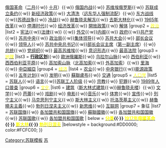 {{Navbox
|name = 苏联主题
|state = {{{state<includeonly>|autocollapse</includeonly>}}}
|border = {{{border|}}} 
|title = {{flagicon|蘇聯}} [[苏联|<span style="color:#FCFC00;<!--苏联国旗黄-->">苏联主题</span>]]
|image = [[Image:Coat of arms of the Soviet Union 1.svg|120px|link=蘇聯國徽]]
|bodyclass = hlist
|basestyle = background:#DD0000;<!--(red)-->color:#FCFC00;<!--(USSR flag's yellow)-->
|titlestyle = background:#DD0000; color:#FCFC00;
|groupstyle = background:#DD0000; color:#FCFC00;
|group1 = [[苏联历史|<span style="color:#FCFC00;<!--USSR flag's yellow-->">历史</span>]]
|list1 = {{nowrap begin}} '''[[苏联历史|时间轴]]'''{{·w}} [[1917年俄国革命|俄国革命]]（[[俄国二月革命|二月]]{{·w}} [[十月革命|十月]]）{{·w}} [[俄国内战]]{{·w}} [[俄罗斯苏维埃联邦社会主义共和国|苏维埃俄罗斯]]{{·w}} [[苏联成立条约]]{{·w}} [[新经济政策]]{{·w}} [[大清洗]]（[[远东华人强制流配]]）{{·w}} [[东方战线 (苏联)|东方战线]]{{·w}}[[苏德战争]]{{·w}} [[冷战]]{{·w}} [[赫鲁晓夫解冻]]{{·w}} [[去斯大林化]]{{·w}} [[1965年苏联经济改革|1965年改革]]{{·w}} [[停滞时代]]{{·w}} [[改革重组|经济改革]]{{·w}} [[開放政策]]{{·w}} [[苏联解体|解体]] {{nowrap end}}
|group2 = [[苏联政治|<span style="color:#FCFC00;<!--USSR flag's yellow-->">政治</span>]]
|list2 = {{nowrap begin}} [[苏联宪法|宪法]]{{·w}}[[苏联法律|法律]]{{·w}} {{le|苏联选举|Elections in the Soviet Union|选举}}{{·w}} [[苏联外交|外交]]{{·w}}[[苏联政府列表|内阁]]{{·w}} [[苏联政府|政府]]{{·w}}[[苏联共产党|共产党]]{{·w}} [[苏联共产党中央委员会|苏共中央]]{{·w}} [[苏联共产党中央政治局|政治局]]{{·w}}[[集体领导]]{{·w}} [[苏联共产党代表大会|苏共大会]]{{·w}} [[苏联部长会议|部长会议]]{{·w}} [[蘇聯最高領導人列表|领导人]]{{·w}} [[苏共中央主要负责人列表|苏共中央总书记]]{{·w}}[[苏联部长会议主席|部长会议主席]]（[[苏联部长会议第一副主席|第一副主席]]）{{·w}} [[蘇聯總統|总统]]{{·w}} [[苏联共产党组织|党组织]]{{·w}} [[苏联最高苏维埃|最高苏维埃]]{{·w}} [[苏联国家意识形态|意识形态]]{{·w}} [[苏联最高法院|最高法院]]{{nowrap end}}
|group3 = [[苏联地理|<span style="color:#FCFC00;<!--USSR flag's yellow-->">地理</span>]]
|list3 = {{nowrap begin}} <b>[[苏联行政区划|行政区划]]</b>{{·w}} [[歐洲俄羅斯]]{{·w}} [[乌拉尔山脉]]{{·w}} [[西伯利亚]]{{·w}} [[西西伯利亚平原]]{{·w}} [[高加索山脉]]（[[北高加索]]{{·w}} [[南高加索|外高加索]]）{{·w}} [[里海]] {{·w}} [[中亚|中亞細亞]] {{nowrap end}}
|group4 = [[苏联经济|<span style="color:#FCFC00;<!--USSR flag's yellow-->">经济</span>]]
|list4 = {{nowrap begin}} [[苏联农业|农业]]{{·w}} [[苏联国家银行|中央银行]]{{·w}}[[苏联能源政策|能源政策]]{{·w}} [[蘇聯五年計劃|五年计划]]{{·w}} [[苏联发明|发明]]{{·w}} [[蘇聯盧布]]{{·w}} [[蘇聯交通|交通]]{{nowrap end}}
|group5 = [[苏联人口|<span style="color:#FCFC00;<!--USSR flag's yellow-->">人口学</span>]]
|list5 = {{nowrap begin}} [[苏联人民|苏联人]]{{·w}} [[苏联语言|语言]]{{·w}}[[苏联工人阶级]] {{·w}} [[苏联宗教|宗教]]{{·w}} [[苏联犯罪|犯罪]]{{·w}} [[1989年蘇聯人口普查|1989年人口普查]] {{nowrap end}}
|group6 = [[苏联文化|<span style="color:#FCFC00;<!--USSR flag's yellow-->">文化</span>]]
|list6 = {{nowrap begin}} [[苏联建筑|建筑]]（[[斯大林式建筑]]{{·w}}[[赫鲁晓夫楼]]）{{·w}} [[俄国文学|文学]]{{·w}} [[俄派芭蕾|芭蕾]]{{·w}} [[苏联戏剧|戏剧]]{{·w}} [[苏联电影列表|电影]]{{·w}}[[苏联音乐|音乐]]{{·w}} [[俄羅斯體育|体育]]{{·w}} [[苏联宣传|宣传]]{{·w}} [[列宁主义]]{{·w}} [[马克思列宁主义]]{{·w}} [[斯大林主义]]{{·w}} [[托洛茨基主义]]{{·w}} [[赫魯曉夫主義]]{{·w}} [[勃列日涅夫主义]]{{·w}} [[新思维 (苏联)|新思维]]{{·w}} [[.su|互联网]] {{nowrap end}}
|group7 = 象征
|list7 = {{nowrap begin}} [[苏联国旗]]{{·w}} [[苏联加盟共和国国旗|各加盟共和国国旗]]{{·w}} [[蘇聯國徽]]{{·w}} [[苏联加盟共和国国徽|各加盟共和国国徽]]{{·w}} [[苏维埃社会主义共和国联盟国歌|苏联国歌]]{{·w}} [[Template:苏联加盟共和国国歌|各加盟共和国国歌]]{{nowrap end}}
| below = ''' {{Icon|Category}} [[:Category:苏联|<span style="color:#FCFC00;<!--USSR flag's yellow-->">分类</span>]]{{·}} {{Icon|Template}} [[Template:1917年俄国革命|<span style="color:#FCFC00;<!--USSR flag's yellow-->">1917年俄國革命</span>]]{{·}} {{Icon|Template}} [[Template:约瑟夫·斯大林|<span style="color:#FCFC00;<!--USSR flag's yellow-->">斯大林</span>]]{{·}} {{Icon|Template}} [[Template:勃列日涅夫时代|<span style="color:#FCFC00;<!--USSR flag's yellow-->">勃列日涅夫</span>]]'''
|belowstyle = background:#DD0000; color:#FCFC00;
}}<noinclude>[[Category:苏联模板]]
[[Category:地区国家主题模板|苏]]
</noinclude>